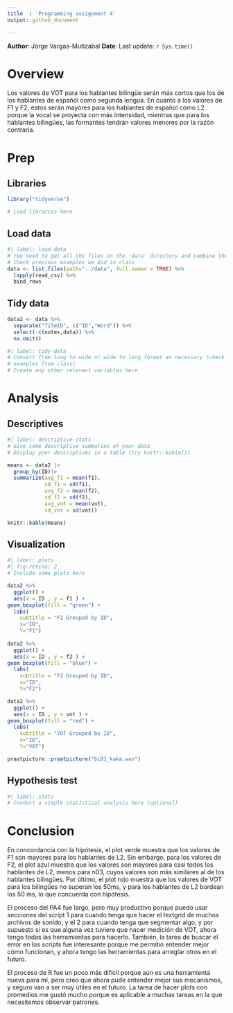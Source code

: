 ```yaml
---
title  : 'Programming assignment 4'
output: github_document

---
```


**Author**: Jorge Vargas-Mutizabal 
**Date**: Last update: `r Sys.time()`


# Overview

<!-- 
  
-->

Los valores de VOT para los hablantes bilingüe serán más cortos que los de los hablantes de español como segunda lengua. En cuanto a los valores de F1 y F2, éstos serán mayores para los hablantes de español como L2 porque la vocal se proyecta con más intensidad, mientras que para los hablantes bilingües, las formantes tendrán valores menores por la razón contraria. 


# Prep

## Libraries

```r
library("tidyverse")

# Load libraries here

```

## Load data

```r
#| label: load-data
# You need to get all the files in the 'data' directory and combine them
# Check previous examples we did in class 
data <- list.files(path="../data", full.names = TRUE) %>%
  lapply(read_csv) %>%
  bind_rows

```

## Tidy data

```r
data2 <- data %>%
  separate("fileID", c("ID","Word")) %>%
  select(-c(notes,data)) %>%
  na.omit()

#| label: tidy-data
# Convert from long to wide or wide to long format as necessary (check 
# examples from class)
# Create any other relevant variables here 


```

# Analysis

## Descriptives

```r
#| label: descriptive-stats
# Give some descriptive summaries of your data 
# Display your descriptives in a table (try knitr::kable())

means <- data2 |>
  group_by(ID)|>
  summarize(avg_f1 = mean(f1),
            sd_f1 = sd(f1),
            avg_f2 = mean(f2),
            sd_f2 = sd(f2),
            avg_vot = mean(vot),
            sd_vot = sd(vot))

knitr::kable(means)


```

## Visualization

```r
#| label: plots 
#| fig.retina: 2
# Include some plots here

data2 %>%
  ggplot() +
  aes(x = ID , y = f1 ) +
geom_boxplot(fill = "green") +
  labs(
    subtitle = "F1 Grouped by ID",
    x="ID",
    Y="F1")
    
data2 %>%
  ggplot() +
  aes(x = ID , y = f2 ) +
geom_boxplot(fill = "blue") +
  labs(
    subtitle = "F2 Grouped by ID",
    x="ID",
    Y="F2")

data2 %>%
  ggplot() +
  aes(x = ID , y = vot ) +
geom_boxplot(fill = "red") +
  labs(
    subtitle = "VOT Grouped by ID",
    x="ID",
    Y="VOT")
```


```r
 
praatpicture::praatpicture("bi01_kaka.wav")

```



## Hypothesis test

```r
#| label: stats
# Conduct a simple statistical analysis here (optional)

```


# Conclusion

<!-- 
Revisit your hypotheses (refer to plots, figures, tables, statistical tests, 
etc.)

Reflect on the entire process. 
What did you enjoy? What did you hate? What did you learn? 
What would you do differently?
-->

 En concordancia con la hipótesis, el plot verde muestra que los valores de F1 son mayores para los hablantes de L2. Sin embargo, para los valores de F2, el plot azul muestra que los valores son mayores para casi todos los hablantes de L2, menos para n03, cuyos valores son más similares al de los hablantes bilingües. Por último, el plot rojo muestra que los valores de VOT para los bilingües no superan los 50ms, y para los hablantes de L2 bordean los 50 ms, lo que concuerda con hipótesis. 
 
 El proceso del PA4 fue largo, pero muy productivo porque puedo usar secciones del script 1 para cuando tenga que hacer el textgrid de muchos archivos de sonido, y el 2 para cuando tenga que segmentar algo, y por supuesto si es que alguna vez tuviere que hacer medición de VOT, ahora tengo todas las herramientas para hacerlo. También, la tarea de buscar el error en los scripts fue interesante porque me permitió entender mejor cómo funcionan, y ahora tengo las herramientas para arreglar otros en el futuro. 
 
 El proceso de R fue un poco más difícil porque aún es una herramienta nueva para mí, pero creo que ahora pude entender mejor sus mecanismos, y seguro van a ser muy útiles en el futuro. La tarea de hacer plots con promedios me gustó mucho porque es aplicable a muchas tareas en la que necesitemos observar patrones. 
</br></br>
